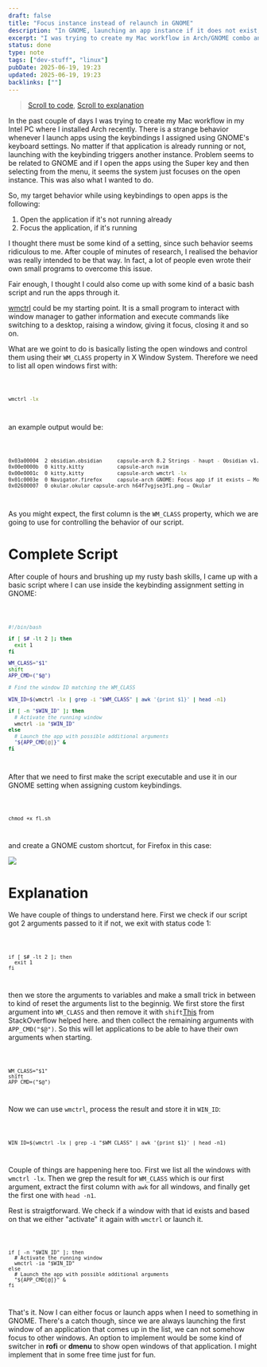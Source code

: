 ```yaml
---
draft: false
title: "Focus instance instead of relaunch in GNOME"
description: "In GNOME, launching an app instance if it does not exist, but focusing if it's already opened"
excerpt: "I was trying to create my Mac workflow in Arch/GNOME combo and stumbled upon this weird behavior, if I assign keys to open apps."
status: done
type: note
tags: ["dev-stuff", "linux"]
pubDate: 2025-06-19, 19:23
updated: 2025-06-19, 19:23
backlinks: [""]
---
```



> [Scroll to code](#complete-script), [Scroll to explanation](#explanation)

In the past couple of days I was trying to create my Mac workflow in my Intel
PC where I installed Arch recently. There is a strange behavior whenever I
launch apps using the keybindings I assigned using GNOME's keyboard settings.
No matter if that application is already running or not, launching with the
keybinding triggers another instance. Problem seems to be related to GNOME and
if I open the apps using the Super key and then selecting from the menu, it
seems the system just focuses on the open instance. This was also what I wanted
to do.

So, my target behavior while using keybindings to open apps is the following:

1. Open the application if it's not running already
2. Focus the application, if it's running

I thought there must be some kind of a setting, since such behavior seems
ridiculous to me. After couple of minutes of research, I realised the behavior
was really intended to be that way. In fact, a lot of people even wrote their
own small programs to overcome this issue.

Fair enough, I thought I could also come up with some kind of a basic bash
script and run the apps through it.

[wmctrl](https://man.archlinux.org/man/wmctrl.1.en) could be my starting point.
It is a small program to interact with window manager to gather information and
execute commands like switching to a desktop, raising a window, giving it
focus, closing it and so on.

What are we goint to do is basically listing the open windows and control them
using their `WM_CLASS` property in X Window System. Therefore we need to list
all open windows first with:

<Code file="shell">

```bash
wmctrl -lx
```

</Code>

an example output would be:

<Code file="shell">

```bash
0x03a00004  2 obsidian.obsidian     capsule-arch 8.2 Strings - haupt - Obsidian v1.9.2
0x00e0000b  0 kitty.kitty           capsule-arch nvim
0x00e0001c  0 kitty.kitty           capsule-arch wmctrl -lx
0x01c0003e  0 Navigator.firefox     capsule-arch GNOME: Focus app if it exists — Mozilla Firefox
0x02600007  0 okular.okular capsule-arch h64f7vgjse3f1.png — Okular

```

</Code>

As you might expect, the first column is the `WM_CLASS` property, which we are
going to use for controlling the behavior of our script.

# Complete Script

After couple of hours and brushing up my rusty bash skills, I came up with a
basic script where I can use inside the keybinding assignment setting in GNOME:

<Code file="fl.sh">

```bash
#!/bin/bash

if [ $# -lt 2 ]; then
  exit 1
fi

WM_CLASS="$1"
shift
APP_CMD=("$@")

# Find the window ID matching the WM_CLASS

WIN_ID=$(wmctrl -lx | grep -i "$WM_CLASS" | awk '{print $1}' | head -n1)

if [ -n "$WIN_ID" ]; then
  # Activate the running window
  wmctrl -ia "$WIN_ID"
else
  # Launch the app with possible additional arguments
  "${APP_CMD[@]}" &
fi

```

</Code>

After that we need to first make the script executable and use it in our GNOME
setting when assigning custom keybindings.

<Code file="shell">

```shell
chmod +x fl.sh
```

</Code>

and create a GNOME custom shortcut, for Firefox in this case:

![](../../assets/gnome-keybindings.png)

# Explanation

We have couple of things to understand here. First we check if our script got 2
arguments passed to it if not, we exit with status code 1:

<Code file="shell">

```shell
if [ $# -lt 2 ]; then
  exit 1
fi

```

</Code>

then we store the arguments to variables and make a small trick in between to
kind of reset the arguments list to the beginnig. We first store the first
argument into `WM_CLASS` and then remove it with `shift`<Sn
  id="sn-1">[This](https://unix.stackexchange.com/a/174568) from StackOverflow
helped here.</Sn> and then collect the remaining arguments with
`APP_CMD("$@")`. So this will let applications to be able to have their own
arguments when starting.

<Code file="shell">

```shell
WM_CLASS="$1"
shift
APP_CMD=("$@")
```

</Code>

Now we can use `wmctrl`, process the result and store it in `WIN_ID`:

<Code file="shell">

```shell
WIN_ID=$(wmctrl -lx | grep -i "$WM_CLASS" | awk '{print $1}' | head -n1)
```

</Code>

Couple of things are happening here too. First we list all the windows with
`wmctrl -lx`. Then we grep the result for `WM_CLASS` which is our first
argument, extract the first column with `awk` for all windows, and finally get
the first one with `head -n1`.

Rest is straigtforward. We check if a window with that id exists and based on
that we either "activate" it again with `wmctrl` or launch it.

<Code file="shell">

```shell
if [ -n "$WIN_ID" ]; then
  # Activate the running window
  wmctrl -ia "$WIN_ID"
else
  # Launch the app with possible additional arguments
  "${APP_CMD[@]}" &
fi
```

</Code>

That's it. Now I can either focus or launch apps when I need to something in
GNOME. There's a catch though, since we are always launching the first window
of an application that comes up in the list, we can not somehow focus to other
windows. An option to implement would be some kind of switcher in **rofi** or
**dmenu** to show open windows of that application. I might implement that in
some free time just for fun.
